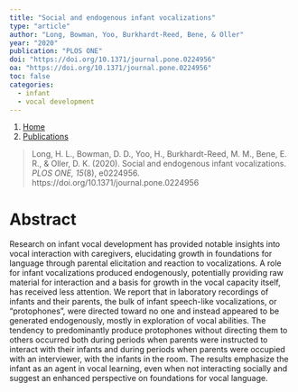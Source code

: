 ```yaml
---
title: "Social and endogenous infant vocalizations"
type: "article"
author: "Long, Bowman, Yoo, Burkhardt-Reed, Bene, & Oller"
year: "2020"
publication: "PLOS ONE"
doi: "https://doi.org/10.1371/journal.pone.0224956"
oa: "https://doi.org/10.1371/journal.pone.0224956"
toc: false
categories:
  - infant 
  - vocal development
---
```


```{=html}
<nav aria-label="breadcrumb">
  <ol class="breadcrumb">
    <li class="breadcrumb-item"><a href="../../index.html">Home</a></li>
    <li class="breadcrumb-item"><a href="../../publications.html">Publications</a></li>
  </ol>
</nav>
```


> Long, H. L., Bowman, D. D., Yoo, H., Burkhardt-Reed, M. M., Bene, E. R., & Oller, D. K. (2020). Social and endogenous infant vocalizations. *PLOS ONE, 15*(8), e0224956. https://doi.org/10.1371/journal.pone.0224956

# Abstract

Research on infant vocal development has provided notable insights into vocal interaction with caregivers, elucidating growth in foundations for language through parental elicitation and reaction to vocalizations. A role for infant vocalizations produced endogenously, potentially providing raw material for interaction and a basis for growth in the vocal capacity itself, has received less attention. We report that in laboratory recordings of infants and their parents, the bulk of infant speech-like vocalizations, or "protophones", were directed toward no one and instead appeared to be generated endogenously, mostly in exploration of vocal abilities. The tendency to predominantly produce protophones without directing them to others occurred both during periods when parents were instructed to interact with their infants and during periods when parents were occupied with an interviewer, with the infants in the room. The results emphasize the infant as an agent in vocal learning, even when not interacting socially and suggest an enhanced perspective on foundations for vocal language.
